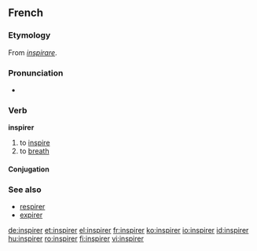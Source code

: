 ==French==

===Etymology===
From {{etyl|la|fr}} ''[[inspirare]]''.

===Pronunciation===
* {{audio|Fr-inspirer.ogg|audio}}

===Verb===
'''inspirer'''

# to [[inspire]]
# to [[breath]]

====Conjugation====
{{fr-conj-er|inspir|avoir}}

===See also===
* [[respirer]]
* [[expirer]]

[[de:inspirer]]
[[et:inspirer]]
[[el:inspirer]]
[[fr:inspirer]]
[[ko:inspirer]]
[[io:inspirer]]
[[id:inspirer]]
[[hu:inspirer]]
[[ro:inspirer]]
[[fi:inspirer]]
[[vi:inspirer]]